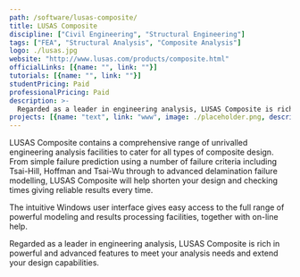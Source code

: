 ```yaml
---
path: /software/lusas-composite/
title: LUSAS Composite
discipline: ["Civil Engineering", "Structural Engineering"]
tags: ["FEA", "Structural Analysis", "Composite Analysis"]
logo: ./lusas.jpg
website: "http://www.lusas.com/products/composite.html"
officialLinks: [{name: "", link: ""}]
tutorials: [{name: "", link: ""}]
studentPricing: Paid
professionalPricing: Paid
description: >-
  Regarded as a leader in engineering analysis, LUSAS Composite is rich in powerful and advanced features to meet your analysis needs and extend your design capabilities.
projects: [{name: "text", link: "www", image: ./placeholder.png, description: "blah blah"}]
---
```


LUSAS Composite contains a comprehensive range of unrivalled engineering analysis facilities to cater for all types of composite design. From simple failure prediction using a number of failure criteria including Tsai-Hill, Hoffman and Tsai-Wu through to advanced delamination failure modelling, LUSAS Composite will help shorten your design and checking times giving reliable results every time.

The intuitive Windows user interface gives easy access to the full range of powerful modeling and results processing facilities, together with on-line help.

Regarded as a leader in engineering analysis, LUSAS Composite is rich in powerful and advanced features to meet your analysis needs and extend your design capabilities.

